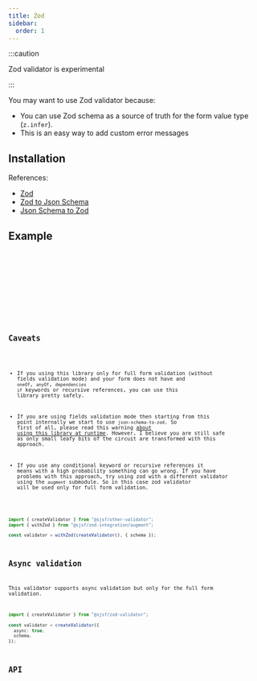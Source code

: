 ```yaml
---
title: Zod
sidebar:
  order: 1
---
```





:::caution

Zod validator is experimental

:::

You may want to use Zod validator because:

- You can use Zod schema as a source of truth for the form value type (`z.infer`).
- This is an easy way to add custom error messages

## Installation

<Npm pkg="@sjsf/zod-validator@next zod zod-to-json-schema json-schema-to-zod" />

References:

- [Zod](https://github.com/colinhacks/zod)
- [Zod to Json Schema](https://github.com/StefanTerdell/zod-to-json-schema)
- [Json Schema to Zod](https://github.com/StefanTerdell/json-schema-to-zod)

## Example

<Tabs>
  <TabItem label="form.svelte">
    <Code code={formCode} lang='svelte' />
  </TabItem>
  <TabItem label="_shared.ts">
    <Code code={sharedCode} lang='typescript' />
  </TabItem>
</Tabs>

<Card>
  <Form />
</Card>

## Caveats

- If you using this library only for full form validation (without fields validation mode)
and your form does not have and `oneOf`, `anyOf`, `dependencies` `if` keywords or recursive references,
you can use this library pretty safely.

- If you are using fields validation mode then starting from this point
internally we start to use `json-schema-to-zod`.
So first of all, please read this warning [about using this library at runtime](https://github.com/StefanTerdell/json-schema-to-zod?tab=readme-ov-file#use-at-runtime).
However, I believe you are still safe as only small leafy bits of the circuit are transformed with this approach.

- If you use any conditional keyword or recursive references it means with a high probability something can go wrong.
If you have problems with this approach, try using zod with a different validator using the `augment` submodule.
So in this case zod validator will be used only for full form validation.

```typescript
import { createValidator } from "@sjsf/other-validator";
import { withZod } from "@sjsf/zod-integration/augment";

const validator = withZod(createValidator(), { schema });
```

## Async validation

This validator supports async validation but only for the full form validation.

```typescript
import { createValidator } from "@sjsf/zod-validator";

const validator = createValidator({
  async: true,
  schema,
});
```

## API

<Code code={apiCode} lang='typescript' />

